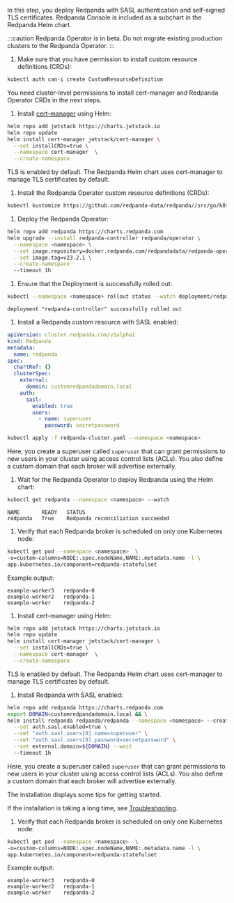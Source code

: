 
In this step, you deploy Redpanda with SASL authentication and self-signed TLS certificates. Redpanda Console is included as a subchart in the Redpanda Helm chart.

<Tabs groupId="kubernetes-tool">
<TabItem value="operator" label="Helm + Operator">

:::caution
Redpanda Operator is in beta. Do not migrate existing production clusters to the Redpanda Operator.
:::

1. Make sure that you have permission to install custom resource definitions (CRDs):

  ```bash
  kubectl auth can-i create CustomResourceDefinition
  ```

  You need cluster-level permissions to install cert-manager and Redpanda Operator CRDs in the next steps.

1. Install [cert-manager](https://cert-manager.io/docs/installation/helm/) using Helm:

  ```bash
  helm repo add jetstack https://charts.jetstack.io
  helm repo update
  helm install cert-manager jetstack/cert-manager \
    --set installCRDs=true \
    --namespace cert-manager  \
    --create-namespace
  ```

  TLS is enabled by default. The Redpanda Helm chart uses cert-manager to manage TLS certificates by default.

1. Install the Redpanda Operator custom resource definitions (CRDs):

  ```bash
  kubectl kustomize https://github.com/redpanda-data/redpanda//src/go/k8s/config/crd | kubectl apply -f -
  ```

1. Deploy the Redpanda Operator:

  ```bash
  helm repo add redpanda https://charts.redpanda.com
  helm upgrade --install redpanda-controller redpanda/operator \
    --namespace <namespace> \
    --set image.repository=docker.redpanda.com/redpandadata/redpanda-operator \
    --set image.tag=v23.2.1 \
    --create-namespace
    --timeout 1h
  ```

1. Ensure that the Deployment is successfully rolled out:

  ```bash
  kubectl --namespace <namespace> rollout status --watch deployment/redpanda-controller
  ```

  ```text-nocopy
  deployment "redpanda-controller" successfully rolled out
  ```

1. Install a Redpanda custom resource with SASL enabled:

  ```yaml title="redpanda-cluster.yaml"
  apiVersion: cluster.redpanda.com/v1alpha1
  kind: Redpanda
  metadata:
    name: redpanda
  spec:
    chartRef: {}
    clusterSpec:
      external:
        domain: customredpandadomain.local
      auth:
        sasl:
          enabled: true
          users:
            - name: superuser
              password: secretpassword
  ```

  ```bash
  kubectl apply -f redpanda-cluster.yaml --namespace <namespace>
  ```

  Here, you create a superuser called `superuser` that can grant permissions to new users in your cluster using access control lists (ACLs). You also define a custom domain that each broker will advertise externally.

1. Wait for the Redpanda Operator to deploy Redpanda using the Helm chart:

  ```bash
  kubectl get redpanda --namespace <namespace> --watch
  ```

  ```text-nocopy
  NAME       READY   STATUS
  redpanda   True    Redpanda reconciliation succeeded
  ```

1. Verify that each Redpanda broker is scheduled on only one Kubernetes node:

  ```bash
  kubectl get pod --namespace <namespace>  \
  -o=custom-columns=NODE:.spec.nodeName,NAME:.metadata.name -l \
  app.kubernetes.io/component=redpanda-statefulset
  ```

  Example output:

  ```text-nocopy
  example-worker3   redpanda-0
  example-worker2   redpanda-1
  example-worker    redpanda-2
  ```

</TabItem>
<TabItem value="helm" label="Helm">

1. Install cert-manager using Helm:

  ```bash
  helm repo add jetstack https://charts.jetstack.io
  helm repo update
  helm install cert-manager jetstack/cert-manager \
    --set installCRDs=true \
    --namespace cert-manager  \
    --create-namespace
  ```

  TLS is enabled by default. The Redpanda Helm chart uses cert-manager to manage TLS certificates by default.

1. Install Redpanda with SASL enabled:

  ```bash
  helm repo add redpanda https://charts.redpanda.com
  export DOMAIN=customredpandadomain.local && \
  helm install redpanda redpanda/redpanda --namespace <namespace> --create-namespace \
    --set auth.sasl.enabled=true \
    --set "auth.sasl.users[0].name=superuser" \
    --set "auth.sasl.users[0].password=secretpassword" \
    --set external.domain=${DOMAIN} --wait
    --timeout 1h
  ```

  Here, you create a superuser called `superuser` that can grant permissions to new users in your cluster using access control lists (ACLs). You also define a custom domain that each broker will advertise externally.

  The installation displays some tips for getting started.

  If the installation is taking a long time, see [Troubleshooting](#troubleshooting).

1. Verify that each Redpanda broker is scheduled on only one Kubernetes node:

  ```bash
  kubectl get pod --namespace <namespace>  \
  -o=custom-columns=NODE:.spec.nodeName,NAME:.metadata.name -l \
  app.kubernetes.io/component=redpanda-statefulset
  ```

  Example output:

  ```text-nocopy
  example-worker3   redpanda-0
  example-worker2   redpanda-1
  example-worker    redpanda-2
  ```

</TabItem>
</Tabs>
